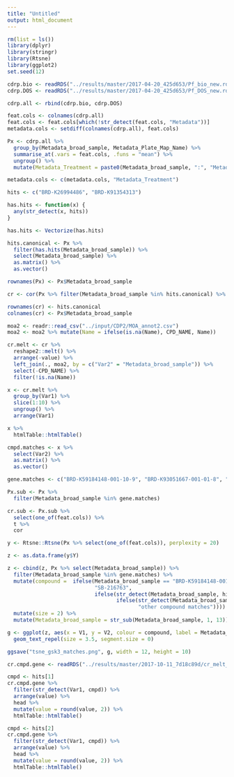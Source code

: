 ```yaml
---
title: "Untitled"
output: html_document
---
```


```r

rm(list = ls())
library(dplyr)
library(stringr)
library(Rtsne)
library(ggplot2)
set.seed(12)

cdrp.bio <- readRDS("../results/master/2017-04-20_425d653/Pf_bio_new.rds")
cdrp.DOS <- readRDS("../results/master/2017-04-20_425d653/Pf_DOS_new.rds")

cdrp.all <- rbind(cdrp.bio, cdrp.DOS)

feat.cols <- colnames(cdrp.all)
feat.cols <- feat.cols[which(!str_detect(feat.cols, "Metadata"))]
metadata.cols <- setdiff(colnames(cdrp.all), feat.cols)

Px <- cdrp.all %>%
  group_by(Metadata_broad_sample, Metadata_Plate_Map_Name) %>%
  summarise_at(.vars = feat.cols, .funs = "mean") %>%
  ungroup() %>%
  mutate(Metadata_Treatment = paste0(Metadata_broad_sample, ":", "Metadata_Plate_Map_Name"))

metadata.cols <- c(metadata.cols, "Metadata_Treatment")

```

```r

hits <- c("BRD-K26994486", "BRD-K91354313")

has.hits <- function(x) {
  any(str_detect(x, hits))
}

has.hits <- Vectorize(has.hits)

hits.canonical <- Px %>%
  filter(has.hits(Metadata_broad_sample)) %>%
  select(Metadata_broad_sample) %>%
  as.matrix() %>%
  as.vector()

rownames(Px) <- Px$Metadata_broad_sample

cr <- cor(Px %>% filter(Metadata_broad_sample %in% hits.canonical) %>% select(one_of(feat.cols)) %>% t %>% as.matrix(), Px[, feat.cols] %>% t %>% as.matrix())

rownames(cr) <- hits.canonical
colnames(cr) <- Px$Metadata_broad_sample

moa2 <- readr::read_csv("../input/CDP2/MOA_annot2.csv")
moa2 <- moa2 %>% mutate(Name = ifelse(is.na(Name), CPD_NAME, Name))

cr.melt <- cr %>%
  reshape2::melt() %>%
  arrange(-value) %>%
  left_join(., moa2, by = c("Var2" = "Metadata_broad_sample")) %>%
  select(-CPD_NAME) %>%
  filter(!is.na(Name))

x <- cr.melt %>%
  group_by(Var1) %>%
  slice(1:10) %>%
  ungroup() %>%
  arrange(Var1)

x %>%
  htmlTable::htmlTable()

cmpd.matches <- x %>%
  select(Var2) %>%
  as.matrix() %>%
  as.vector()

```

```r

gene.matches <- c("BRD-K59184148-001-10-9", "BRD-K93051667-001-01-8", "BRD-K68303333-001-01-8", "BRD-K84480302-001-01-1", "BRD-K68074655-001-01-5", "BRD-K80298065-001-01-8", "BRD-K87264606-001-01-9", "BRD-K99195544-001-01-6", "BRD-A62505706-001-02-3", "BRD-K04407772-001-01-2", "BRD-K26994486-001-01-0", "BRD-K50710722-001-01-3", "BRD-K88156935-001-01-8", "BRD-K91354313-001-01-6", "BRD-K54148510-001-01-8")

Px.sub <- Px %>%
  filter(Metadata_broad_sample %in% gene.matches)

cr.sub <- Px.sub %>%
  select(one_of(feat.cols)) %>%
  t %>%
  cor

y <- Rtsne::Rtsne(Px %>% select(one_of(feat.cols)), perplexity = 20)

z <- as.data.frame(y$Y)

z <- cbind(z, Px %>% select(Metadata_broad_sample)) %>%
  filter(Metadata_broad_sample %in% gene.matches) %>%
  mutate(compound =  ifelse(Metadata_broad_sample == "BRD-K59184148-001-10-9",
                            "SB-216763",
                            ifelse(str_detect(Metadata_broad_sample, hits[1]), hits[1],
                                   ifelse(str_detect(Metadata_broad_sample, hits[2]), hits[2],
                                          "other compound matches")))) %>%
  mutate(size = 2) %>%
  mutate(Metadata_broad_sample = str_sub(Metadata_broad_sample, 1, 13))

g <- ggplot(z, aes(x = V1, y = V2, colour = compound, label = Metadata_broad_sample)) +
  geom_text_repel(size = 3.5, segment.size = 0)

ggsave("tsne_gsk3_matches.png", g, width = 12, height = 10)

```

```r

cr.cmpd.gene <- readRDS("../results/master/2017-10-11_7d18c89d/cr_melt_cp.rds")

cmpd <- hits[1]
cr.cmpd.gene %>%
  filter(str_detect(Var1, cmpd)) %>%
  arrange(value) %>%
  head %>%
  mutate(value = round(value, 2)) %>%
  htmlTable::htmlTable()

cmpd <- hits[2]
cr.cmpd.gene %>%
  filter(str_detect(Var1, cmpd)) %>%
  arrange(value) %>%
  head %>%
  mutate(value = round(value, 2)) %>%
  htmlTable::htmlTable()

```

